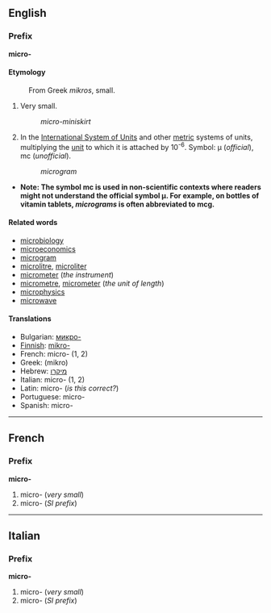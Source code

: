==English==
===Prefix===
'''micro-'''

====Etymology====
:From Greek ''mikros'', small.

#Very small.
#:''micro-miniskirt''
#In the [[International System of Units]] and other [[metric]] systems of units, multiplying the [[unit]] to which it is attached by 10<sup>-6</sup>. Symbol: μ (''official''), mc (''unofficial'').
#:''microgram''

*'''Note: The symbol mc is used in non-scientific contexts where readers might not understand the official symbol μ.  For example, on bottles of vitamin tablets, ''micrograms'' is often abbreviated to mcg.'''

====Related words====
<!-- *[[microbe]] not from this prefix -->
<!-- *[[microbia]] not from this prefix -->
*[[microbiology]]
*[[microeconomics]]
*[[microgram]]
*[[microlitre]], [[microliter]]
*[[micrometer]] (''the instrument'')
*[[micrometre]], [[micrometer]] (''the unit of length'')
*[[microphysics]]
*[[microwave]]

====Translations====
*Bulgarian: [[микро-]]
*[[Finnish]]: [[mikro-]]
*French: micro- (1, 2)
*Greek: (mikro)
*Hebrew: [[מיקרו]]
*Italian: micro- (1, 2)
*Latin: micro- (''is this correct?'')
*Portuguese: micro-
*Spanish: micro-

----

==French==
===Prefix===
'''micro-'''

#micro- (''very small'')
#micro- (''SI prefix'')

----
==Italian==
===Prefix===
'''micro-'''

#micro- (''very small'')
#micro- (''SI prefix'')